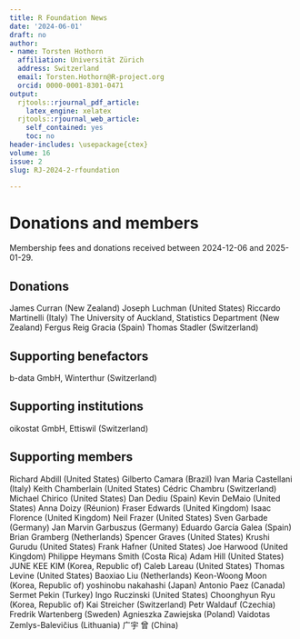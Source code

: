 ```yaml
---
title: R Foundation News
date: '2024-06-01'
draft: no
author:
- name: Torsten Hothorn
  affiliation: Universität Zürich
  address: Switzerland
  email: Torsten.Hothorn@R-project.org
  orcid: 0000-0001-8301-0471
output:
  rjtools::rjournal_pdf_article:
    latex_engine: xelatex
  rjtools::rjournal_web_article:
    self_contained: yes
    toc: no
header-includes: \usepackage{ctex}
volume: 16
issue: 2
slug: RJ-2024-2-rfoundation

---
```



# Donations and members

Membership fees and donations received between
2024-12-06 and 2025-01-29.

## Donations


James Curran (New Zealand)
Joseph Luchman (United States)
Riccardo Martinelli (Italy)
The University of Auckland, Statistics Department (New Zealand)
Fergus Reig Gracia (Spain)
Thomas Stadler (Switzerland)

## Supporting benefactors

 b-data GmbH, Winterthur (Switzerland)

## Supporting institutions

oikostat GmbH, Ettiswil (Switzerland)

## Supporting members

Richard Abdill (United States)
Gilberto Camara (Brazil)
Ivan Maria Castellani (Italy)
Keith Chamberlain (United States)
Cédric Chambru (Switzerland)
Michael Chirico (United States)
Dan Dediu (Spain)
Kevin DeMaio (United States)
Anna Doizy (Réunion)
Fraser Edwards (United Kingdom)
Isaac Florence (United Kingdom)
Neil Frazer (United States)
Sven Garbade (Germany)
Jan Marvin Garbuszus (Germany)
Eduardo García Galea (Spain)
Brian Gramberg (Netherlands)
Spencer Graves (United States)
Krushi Gurudu (United States)
Frank Hafner (United States)
Joe Harwood (United Kingdom)
Philippe Heymans Smith (Costa Rica)
Adam Hill (United States)
JUNE KEE KIM (Korea, Republic of)
Caleb Lareau (United States)
Thomas Levine (United States)
Baoxiao Liu (Netherlands)
Keon-Woong Moon (Korea, Republic of)
yoshinobu nakahashi (Japan)
Antonio Paez (Canada)
Sermet Pekin (Turkey)
Ingo Ruczinski (United States)
Choonghyun Ryu (Korea, Republic of)
Kai Streicher (Switzerland)
Petr Waldauf (Czechia)
Fredrik Wartenberg (Sweden)
Agnieszka Zawiejska (Poland)
Vaidotas Zemlys-Balevičius (Lithuania)
广宇 曾 (China)

